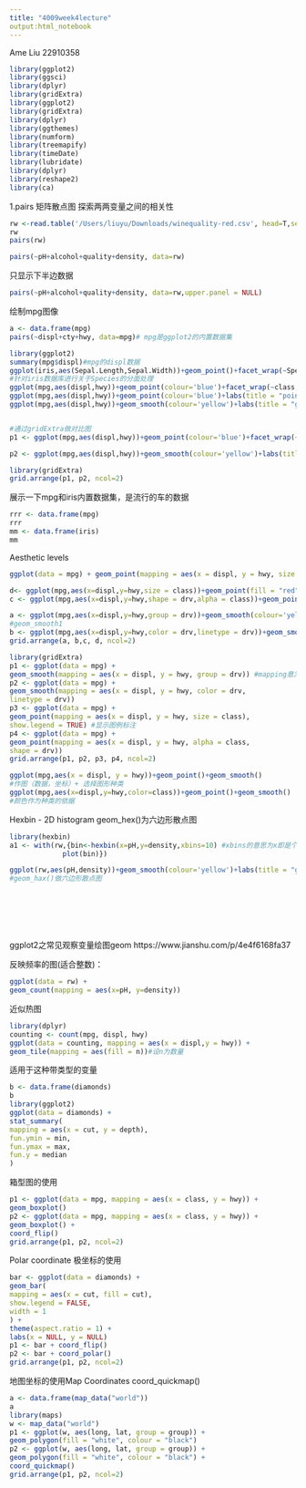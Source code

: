 ```yaml
---
title: "4009week4lecture"
output:html_notebook
---
```

Ame Liu 22910358
```r
library(ggplot2)
library(ggsci)
library(dplyr)
library(gridExtra)
library(ggplot2)
library(gridExtra)
library(dplyr)
library(ggthemes)
library(numform)
library(treemapify)
library(timeDate)
library(lubridate)
library(dplyr)
library(reshape2)
library(ca)
```


1.pairs
矩阵散点图
探索两两变量之间的相关性


```r
rw <-read.table('/Users/liuyu/Downloads/winequality-red.csv', head=T,sep=',',fileEncoding = 'UTF-8')
rw
pairs(rw)

```

```r
pairs(~pH+alcohol+quality+density, data=rw)
```
只显示下半边数据

```r
pairs(~pH+alcohol+quality+density, data=rw,upper.panel = NULL)
```
    
  绘制mpg图像
```r
a <- data.frame(mpg)
pairs(~displ+cty+hwy, data=mpg)# mpg是ggplot2的内置数据集

```
  
```r
library(ggplot2)
summary(mpg$displ)#mpg的displ数据
ggplot(iris,aes(Sepal.Length,Sepal.Width))+geom_point()+facet_wrap(~Species)#作iris数据集的图
#针对iris数据库进行关于Species的分面处理
ggplot(mpg,aes(displ,hwy))+geom_point(colour='blue')+facet_wrap(~class,ncol = 2)+labs(title = "point geom")#aes是设置横纵坐标,facet_wrap此处为封装型，geom_point()是绘制散点图,tile是设置标题.
ggplot(mpg,aes(displ,hwy))+geom_point(colour='blue')+labs(title = "point geom")#点状图
ggplot(mpg,aes(displ,hwy))+geom_smooth(colour='yellow')+labs(title = "geom_smooth")#平滑图


#通过gridExtra做对比图
p1 <- ggplot(mpg,aes(displ,hwy))+geom_point(colour='blue')+facet_wrap(~class)+labs(title = "point geom")

p2 <- ggplot(mpg,aes(displ,hwy))+geom_smooth(colour='yellow')+labs(title = "geom_smooth")

library(gridExtra)
grid.arrange(p1, p2, ncol=2)

```
展示一下mpg和iris内置数据集，是流行的车的数据
```r
rrr <- data.frame(mpg)
rrr
mm <- data.frame(iris)
mm
```


Aesthetic levels
```r
ggplot(data = mpg) + geom_point(mapping = aes(x = displ, y = hwy, size = class), show.legend = TRUE)

d<- ggplot(mpg,aes(x=displ,y=hwy,size = class))+geom_point(fill = "red",show.legend = TRUE)+labs(title = "point geom") #geom_point1
c <- ggplot(mpg,aes(x=displ,y=hwy,shape = drv,alpha = class))+geom_point(colour='black',fill = "red")+labs(title = "point geom")   #geom_point2

a <- ggplot(mpg,aes(x=displ,y=hwy,group = drv))+geom_smooth(colour='yellow')+labs(title = "geom_smooth")
#geom_smooth1
b <- ggplot(mpg,aes(x=displ,y=hwy,color = drv,linetype = drv))+geom_smooth(colour='yellow')+labs(title = "geom_smooth") #geom_smooth2
grid.arrange(a, b,c, d, ncol=2)
```


```r
library(gridExtra)
p1 <- ggplot(data = mpg) +
geom_smooth(mapping = aes(x = displ, y = hwy, group = drv)) #mapping意为映射
p2 <- ggplot(data = mpg) +
geom_smooth(mapping = aes(x = displ, y = hwy, color = drv,
linetype = drv))
p3 <- ggplot(data = mpg) +
geom_point(mapping = aes(x = displ, y = hwy, size = class),
show.legend = TRUE) #显示图例标注
p4 <- ggplot(data = mpg) +
geom_point(mapping = aes(x = displ, y = hwy, alpha = class,
shape = drv))
grid.arrange(p1, p2, p3, p4, ncol=2)
```
```r
ggplot(mpg,aes(x = displ, y = hwy))+geom_point()+geom_smooth()
#作图（数据，坐标）+ 选择图形种类
ggplot(mpg,aes(x=displ,y=hwy,color=class))+geom_point()+geom_smooth()
#颜色作为种类的依据

```


Hexbin - 2D histogram geom_hex()为六边形散点图
```r


library(hexbin)
a1 <- with(rw,{bin<-hexbin(x=pH,y=density,xbins=10) #xbins的意思为x即是个数，以10个位一组计数
             plot(bin)})

ggplot(rw,aes(pH,density))+geom_smooth(colour='yellow')+labs(title = "geom_smooth")+geom_hex()
#geom_hax()做六边形散点图








```


ggplot2之常见观察变量绘图geom
https://www.jianshu.com/p/4e4f6168fa37

反映频率的图(适合整数)：

```r
ggplot(data = rw) +
geom_count(mapping = aes(x=pH, y=density))

```
近似热图

```r
library(dplyr)
counting <- count(mpg, displ, hwy)
ggplot(data = counting, mapping = aes(x = displ,y = hwy)) +
geom_tile(mapping = aes(fill = n))#设n为数量
```

适用于这种带类型的变量
```r
b <- data.frame(diamonds)
b
library(ggplot2)
ggplot(data = diamonds) +
stat_summary(
mapping = aes(x = cut, y = depth),
fun.ymin = min,
fun.ymax = max,
fun.y = median
)

```

箱型图的使用
```r

p1 <- ggplot(data = mpg, mapping = aes(x = class, y = hwy)) +
geom_boxplot()
p2 <- ggplot(data = mpg, mapping = aes(x = class, y = hwy)) +
geom_boxplot() +
coord_flip()
grid.arrange(p1, p2, ncol=2)
```

Polar coordinate 极坐标的使用
```r
bar <- ggplot(data = diamonds) +
geom_bar(
mapping = aes(x = cut, fill = cut),
show.legend = FALSE,
width = 1
) +
theme(aspect.ratio = 1) +
labs(x = NULL, y = NULL)
p1 <- bar + coord_flip()
p2 <- bar + coord_polar()
grid.arrange(p1, p2, ncol=2)
```
地图坐标的使用Map Coordinates coord_quickmap()
```r
a <- data.frame(map_data("world"))
a
library(maps)
w <- map_data("world")
p1 <- ggplot(w, aes(long, lat, group = group)) +
geom_polygon(fill = "white", colour = "black")
p2 <- ggplot(w, aes(long, lat, group = group)) +
geom_polygon(fill = "white", colour = "black") +
coord_quickmap()
grid.arrange(p1, p2, ncol=2)
```





